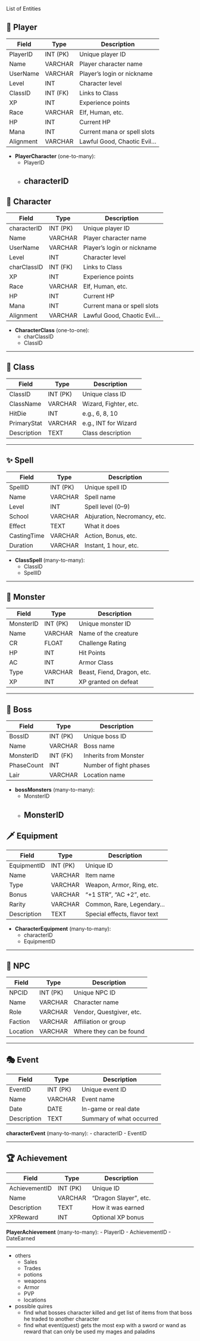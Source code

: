 List of Entities

## 👥  Player

| Field       | Type     | Description                  |
|-------------|----------|------------------------------|
| PlayerID    | INT (PK) | Unique player ID             |
| Name        | VARCHAR  | Player character name        |
| UserName    | VARCHAR  | Player's login or nickname   |
| Level       | INT      | Character level              |
| ClassID     | INT (FK) | Links to Class               |
| XP          | INT      | Experience points            |
| Race        | VARCHAR  | Elf, Human, etc.             |
| HP          | INT      | Current HP                   |
| Mana        | INT      | Current mana or spell slots  |
| Alignment   | VARCHAR  | Lawful Good, Chaotic Evil... |
* **PlayerCharacter** (one-to-many):
  - PlayerID
  - characterID
---

## 📌 Character

| Field       | Type     | Description                  |
|-------------|----------|------------------------------|
| characterID | INT (PK) | Unique player ID             |
| Name        | VARCHAR  | Player character name        |
| UserName    | VARCHAR  | Player's login or nickname   |
| Level       | INT      | Character level              |
| charClassID | INT (FK) | Links to Class               |
| XP          | INT      | Experience points            |
| Race        | VARCHAR  | Elf, Human, etc.             |
| HP          | INT      | Current HP                   |
| Mana        | INT      | Current mana or spell slots  |
| Alignment   | VARCHAR  | Lawful Good, Chaotic Evil... |

* **CharacterClass** (one-to-one):
  - charClassID
  - ClassID

---

## 🧙  Class

| Field       | Type     | Description               |
|-------------|----------|---------------------------|
| ClassID     | INT (PK) | Unique class ID           |
| ClassName   | VARCHAR  | Wizard, Fighter, etc.     |
| HitDie      | INT      | e.g., 6, 8, 10            |
| PrimaryStat | VARCHAR  | e.g., INT for Wizard      |
| Description | TEXT     | Class description         |

---

## ✨ Spell

| Field        | Type     | Description                    |
|--------------|----------|--------------------------------|
| SpellID      | INT (PK) | Unique spell ID                |
| Name         | VARCHAR  | Spell name                     |
| Level        | INT      | Spell level (0–9)              |
| School       | VARCHAR  | Abjuration, Necromancy, etc.   |
| Effect       | TEXT     | What it does                   |
| CastingTime  | VARCHAR  | Action, Bonus, etc.            |
| Duration     | VARCHAR  | Instant, 1 hour, etc.          |

* **ClassSpell** (many-to-many):
  - ClassID
  - SpellID

---

## 🧟  Monster

| Field       | Type     | Description                    |
|-------------|----------|--------------------------------|
| MonsterID   | INT (PK) | Unique monster ID              |
| Name        | VARCHAR  | Name of the creature           |
| CR          | FLOAT    | Challenge Rating               |
| HP          | INT      | Hit Points                     |
| AC          | INT      | Armor Class                    |
| Type        | VARCHAR  | Beast, Fiend, Dragon, etc.     |
| XP          | INT      | XP granted on defeat           |

---

## 👑  Boss

| Field       | Type     | Description               |
|-------------|----------|---------------------------|
| BossID      | INT (PK) | Unique boss ID            |
| Name        | VARCHAR  | Boss name                 |
| MonsterID   | INT (FK) | Inherits from Monster     |
| PhaseCount  | INT      | Number of fight phases    |
| Lair        | VARCHAR  | Location name             |
* **bossMonsters** (many-to-many):
  - MonsterID
  - MonsterID
---

## 🗡️ Equipment

| Field         | Type     | Description                  |
|---------------|----------|------------------------------|
| EquipmentID   | INT (PK) | Unique ID                    |
| Name          | VARCHAR  | Item name                    |
| Type          | VARCHAR  | Weapon, Armor, Ring, etc.    |
| Bonus         | VARCHAR  | "+1 STR", "AC +2", etc.      |
| Rarity        | VARCHAR  | Common, Rare, Legendary...   |
| Description   | TEXT     | Special effects, flavor text |

* **CharacterEquipment** (many-to-many):
  - characterID
  - EquipmentID

---

## 👥  NPC

| Field      | Type     | Description              |
|------------|----------|--------------------------|
| NPCID      | INT (PK) | Unique NPC ID            |
| Name       | VARCHAR  | Character name           |
| Role       | VARCHAR  | Vendor, Questgiver, etc. |
| Faction    | VARCHAR  | Affiliation or group     |
| Location   | VARCHAR  | Where they can be found  |

---

## 🎭  Event

| Field       | Type     | Description              |
|-------------|----------|--------------------------|
| EventID     | INT (PK) | Unique event ID          |
| Name        | VARCHAR  | Event name               |
| Date        | DATE     | In-game or real date     |
| Description | TEXT     | Summary of what occurred |

**characterEvent** (many-to-many):
- characterID
- EventID

---

## 🏆  Achievement

| Field           | Type     | Description                  |
|------------------|----------|------------------------------|
| AchievementID    | INT (PK) | Unique ID                    |
| Name             | VARCHAR  | "Dragon Slayer", etc.        |
| Description      | TEXT     | How it was earned            |
| XPReward         | INT      | Optional XP bonus            |

**PlayerAchievement** (many-to-many):
- PlayerID
- AchievementID
- DateEarned

---

* others
  + Sales
  + Trades
  + potions
  + weapons
  + Armor
  + PVP
  + locations

* possible quires
  + find what bosses character killed and get list of items from that boss he traded to another character
  + find what event(quest) gets the most exp with a sword or wand as reward that can only be used my mages and paladins 


